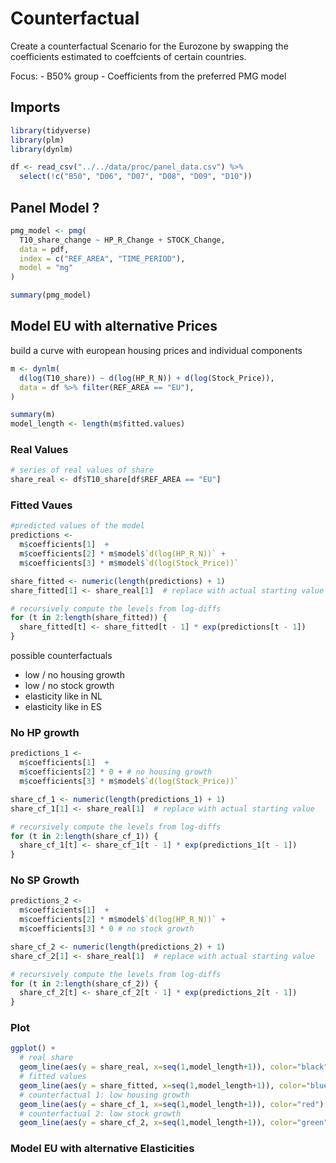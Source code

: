 # Counterfactual

Create a counterfactual Scenario for the Eurozone by swapping the coefficients estimated
to coeffcients of certain countries.

Focus:
- B50% group
- Coefficients from the preferred PMG model

## Imports

```r
library(tidyverse)
library(plm)
library(dynlm)
```

```r
df <- read_csv("../../data/proc/panel_data.csv") %>%
  select(!c("B50", "D06", "D07", "D08", "D09", "D10"))
```



## Panel Model ?

```r
pmg_model <- pmg(
  T10_share_change ~ HP_R_Change + STOCK_Change,
  data = pdf,
  index = c("REF_AREA", "TIME_PERIOD"),
  model = "mg"
)
```

```r
summary(pmg_model)
```

## Model EU with alternative Prices

build a curve with european housing prices and individual components

```r
m <- dynlm(
  d(log(T10_share)) ~ d(log(HP_R_N)) + d(log(Stock_Price)),
  data = df %>% filter(REF_AREA == "EU"),
)
```



```r
summary(m)
model_length <- length(m$fitted.values)
```
### Real Values 
```r
# series of real values of share
share_real <- df$T10_share[df$REF_AREA == "EU"]
```


### Fitted Vaues 

```r
#predicted values of the model
predictions <- 
  m$coefficients[1]  +
  m$coefficients[2] * m$model$`d(log(HP_R_N))` +
  m$coefficients[3] * m$model$`d(log(Stock_Price))`

share_fitted <- numeric(length(predictions) + 1)
share_fitted[1] <- share_real[1]  # replace with actual starting value

# recursively compute the levels from log-diffs
for (t in 2:length(share_fitted)) {
  share_fitted[t] <- share_fitted[t - 1] * exp(predictions[t - 1])
}
```

possible counterfactuals

- low / no housing growth
- low / no stock growth
- elasticity like in NL
- elasticity like in ES

### No HP growth 

```r
predictions_1 <- 
  m$coefficients[1]  +
  m$coefficients[2] * 0 + # no housing growth
  m$coefficients[3] * m$model$`d(log(Stock_Price))`

share_cf_1 <- numeric(length(predictions_1) + 1)
share_cf_1[1] <- share_real[1]  # replace with actual starting value

# recursively compute the levels from log-diffs
for (t in 2:length(share_cf_1)) {
  share_cf_1[t] <- share_cf_1[t - 1] * exp(predictions_1[t - 1])
}
```


### No SP Growth

```r
predictions_2 <- 
  m$coefficients[1]  +
  m$coefficients[2] * m$model$`d(log(HP_R_N))` +
  m$coefficients[3] * 0 # no stock growth

share_cf_2 <- numeric(length(predictions_2) + 1)
share_cf_2[1] <- share_real[1]  # replace with actual starting value

# recursively compute the levels from log-diffs
for (t in 2:length(share_cf_2)) {
  share_cf_2[t] <- share_cf_2[t - 1] * exp(predictions_2[t - 1])
}
```

### Plot

```r
ggplot() +
  # real share
  geom_line(aes(y = share_real, x=seq(1,model_length+1)), color="black", linetype="dotted") +
  # fitted values
  geom_line(aes(y = share_fitted, x=seq(1,model_length+1)), color="blue") +
  # counterfactual 1: low housing growth
  geom_line(aes(y = share_cf_1, x=seq(1,model_length+1)), color="red") +
  # counterfactual 2: low stock growth
  geom_line(aes(y = share_cf_2, x=seq(1,model_length+1)), color="green") 
```



### Model EU with alternative Elasticities



